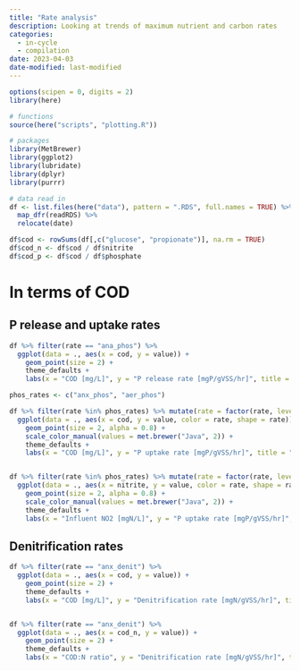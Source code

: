 ```yaml
---
title: "Rate analysis"
description: Looking at trends of maximum nutrient and carbon rates
categories:
  - in-cycle
  - compilation
date: 2023-04-03
date-modified: last-modified
---
```



```r
options(scipen = 0, digits = 2)
library(here)

# functions
source(here("scripts", "plotting.R"))

# packages
library(MetBrewer)
library(ggplot2)
library(lubridate)
library(dplyr)
library(purrr)

# data read in
df <- list.files(here("data"), pattern = ".RDS", full.names = TRUE) %>%
  map_dfr(readRDS) %>%
  relocate(date)

df$cod <- rowSums(df[,c("glucose", "propionate")], na.rm = TRUE)
df$cod_n <- df$cod / df$nitrite
df$cod_p <- df$cod / df$phosphate


```


# In terms of COD
## P release and uptake rates

```r

df %>% filter(rate == "ana_phos") %>% 
  ggplot(data = ., aes(x = cod, y = value)) +
    geom_point(size = 2) +
    theme_defaults +
    labs(x = "COD [mg/L]", y = "P release rate [mgP/gVSS/hr]", title = "P release rates")


```

```r

phos_rates <- c("anx_phos", "aer_phos")

df %>% filter(rate %in% phos_rates) %>% mutate(rate = factor(rate, levels = phos_rates)) %>%
  ggplot(data = ., aes(x = cod, y = value, color = rate, shape = rate)) +
    geom_point(size = 2, alpha = 0.8) +
    scale_color_manual(values = met.brewer("Java", 2)) + 
    theme_defaults +
    labs(x = "COD [mg/L]", y = "P uptake rate [mgP/gVSS/hr]", title = "P uptake rates")


df %>% filter(rate %in% phos_rates) %>% mutate(rate = factor(rate, levels = phos_rates)) %>%
  ggplot(data = ., aes(x = nitrite, y = value, color = rate, shape = rate)) +
    geom_point(size = 2, alpha = 0.8) +
    scale_color_manual(values = met.brewer("Java", 2)) + 
    theme_defaults +
    labs(x = "Influent NO2 [mgN/L]", y = "P uptake rate [mgP/gVSS/hr]", title = "P uptake rates")


```


## Denitrification rates

```r

df %>% filter(rate == "anx_denit") %>%
  ggplot(data = ., aes(x = cod, y = value)) +
    geom_point(size = 2) +
    theme_defaults +
    labs(x = "COD [mg/L]", y = "Denitrification rate [mgN/gVSS/hr]", title = "Denitrification rate [NO2]")


df %>% filter(rate == "anx_denit") %>%
  ggplot(data = ., aes(x = cod_n, y = value)) +
    geom_point(size = 2) +
    theme_defaults +
    labs(x = "COD:N ratio", y = "Denitrification rate [mgN/gVSS/hr]", title = "Denitrification rate [NO2]")


```

